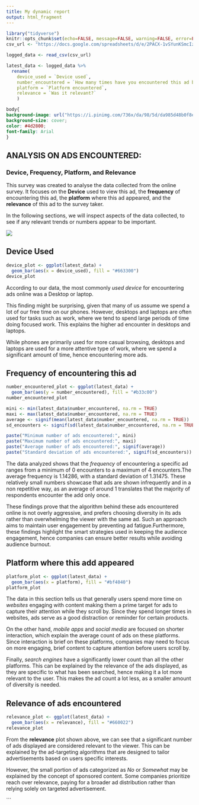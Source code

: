```yaml
---
title: My dynamic report
output: html_fragment
---
```


```r
library("tidyverse")
knitr::opts_chunk$set(echo=FALSE, message=FALSE, warning=FALSE, error=FALSE, fig.width = 8, fig.height = 5)
csv_url <- "https://docs.google.com/spreadsheets/d/e/2PACX-1vSYunKSmcIzzpRX57aZlDxBbi-V7GQrD2_95gPjLO3-r27FCKe-TIuahrtXubdUF3UopDFR9Ke2welg/pub?output=csv"

logged_data <- read_csv(csv_url)

latest_data <- logged_data %>% 
  rename(
    device_used = `Device used`,
    number_encountered = `How many times have you encountered this ad before?`,
    platform = `Platform encountered`,
    relevance = `Was it relevant?`
    )
```

```css
body{
background-image: url("https://i.pinimg.com/736x/da/98/5d/da985d48b0f8eeeef908b27390377be3.jpg"); 
background-size: cover;
color: #4d2800;
font-family: Arial
}
```

## ANALYSIS ON ADS ENCOUNTERED: 


### Device, Frequency, Platform, and Relevance

This survey was created to analyse the data collected from the online survey. It focuses on the **Device** used to view this ad, the **frequency** of encountering this ad, the **platform** where this ad appeared, and the **relevance** of this ad to the survey taker.

In the following sections, we will inspect aspects of the data collected, to see if any relevant trends or numbers appear to be important. 


![](https://i.pinimg.com/736x/6c/e0/f5/6ce0f592604baa210b8867b96f2716bc.jpg)


## Device Used
```r

device_plot <- ggplot(latest_data) + 
  geom_bar(aes(x = device_used), fill = "#663300") 
device_plot

```

According to our data, the most commonly *used device* for encountering ads online was a Desktop or laptop.

This finding might be surprising, given that many of us assume we spend a lot of our free time on our phones. However, desktops and laptops are often used for tasks such as work, where we tend to spend large periods of time doing focused work. This explains the higher ad encounter in desktops and laptops.  

While phones are primarily used for more casual browsing, desktops and laptops are used for a more attentive type of work, where we spend a significant amount of time, hence encountering more ads.


## Frequency of encountering this ad


```r
number_encountered_plot <- ggplot(latest_data) + 
  geom_bar(aes(y = number_encountered), fill = "#b33c00")
number_encountered_plot

mini <- min(latest_data$number_encountered, na.rm = TRUE)
maxi <- max(latest_data$number_encountered, na.rm = TRUE)
average <- signif(mean(latest_data$number_encountered, na.rm = TRUE))
sd_encounters <- signif(sd(latest_data$number_encountered, na.rm = TRUE))

paste("Minimum number of ads encountered:", mini)
paste("Maximum number of ads encountered:", maxi)
paste("Average number of ads encountered:", signif(average))
paste("Standard deviation of ads encountered:", signif(sd_encounters))

```

The data analyzed shows that the *frequency* of encountering a specific ad ranges from a minimum of 0 encounters to a maximum of 4 encounters.The average frequency is 1.14286, with a standard deviation of 1.31475. These relatively small numbers showcase that ads are shown infrequently and in a non repetitive way, as an average of around 1 translates that the majority of respondents encounter the add only once. 

These findings prove that the algorithm behind these ads encountered online is not overly aggressive, and prefers choosing diversity in its ads rather than overwhelming the viewer with the same ad. Such an approach aims to maintain user engagement by preventing ad fatigue.Furthermore, these findings highlight the smart strategies used in keeping the audience engagement, hence companies can ensure better results while avoiding audience burnout.

## Platform where this add appeared
```r
platform_plot <- ggplot(latest_data) + 
  geom_bar(aes(x = platform), fill = "#bf4040")
platform_plot
```

The data in this section tells us that generally users spend more time on *websites* engaging with content making them a prime target for ads to capture their attention while they scroll by. Since they spend longer times in websites, ads serve as a good distraction or reminder for certain products.

On the other hand, *mobile apps* and *social media* are focused on shorter interaction, which explain the average count of ads on these platforms. Since interaction is brief on these platforms, companies may need to focus on more engaging, brief content to capture attention before users scroll by.

Finally, *search engines* have a significantly lower count than all the other platforms. This can be explained by the relevance of the ads displayed, as they are specific to what has been searched, hence making it a lot more relevant to the user. This makes the ad count a lot less, as a smaller amount of diversity is needed.


## Relevance of ads encountered


```r
relevance_plot <- ggplot(latest_data) + 
  geom_bar(aes(x = relevance), fill = "#660022")
relevance_plot
```


From the **relevance** plot shown above, we can see that a significant number of ads displayed are considered relevant to the viewer. This can be explained by the ad-targeting algorithms that are designed to tailor advertisements based on users specific interests. 

However, the small portion of ads categorized as *No* or *Somewhat* may be explained by the concept of sponsored content. Some companies prioritize reach over relevance, paying for a broader ad distribution rather than relying solely on targeted advertisement.



```

